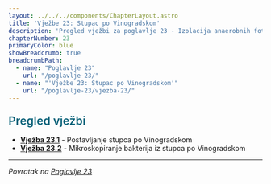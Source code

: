 ```yaml
---
layout: ../../../components/ChapterLayout.astro
title: 'Vježbe 23: Stupac po Vinogradskom'
description: 'Pregled vježbi za poglavlje 23 - Izolacija anaerobnih fototrofnih bakterija u stupcu po Vinogradskom'
chapterNumber: 23
primaryColor: blue
showBreadcrumb: true
breadcrumbPath:
  - name: "Poglavlje 23"
    url: "/poglavlje-23/"
  - name: "'Vježbe 23: Stupac po Vinogradskom'"
    url: "/poglavlje-23/vjezba-23/"
---
```



<h3 style="color: #096279; font-size: 1.4rem; font-weight: 600; margin: 1.5rem 0 1rem 0;">Pregled vježbi</h3>

- **[Vježba 23.1](/poglavlje-23/vjezbe/vjezba-23-1)** - Postavljanje stupca po Vinogradskom
- **[Vježba 23.2](/poglavlje-23/vjezbe/vjezba-23-2)** - Mikroskopiranje bakterija iz stupca po Vinogradskom

---

*Povratak na [Poglavlje 23](/poglavlje-23)*



